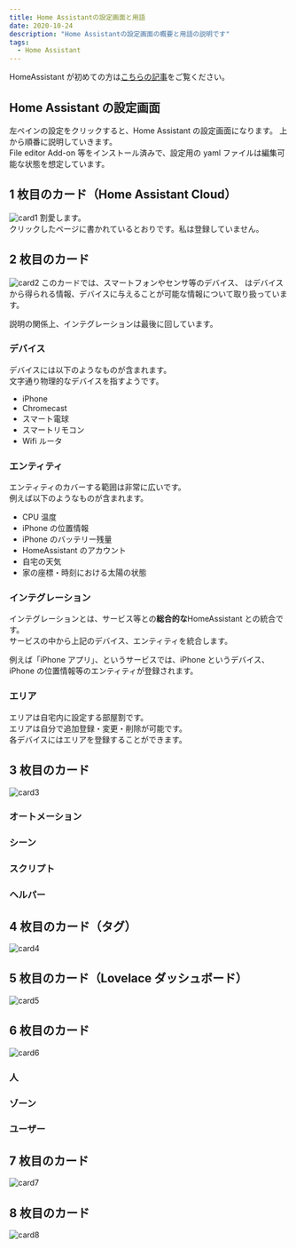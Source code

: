 ```yaml
---
title: Home Assistantの設定画面と用語
date: 2020-10-24
description: "Home Assistantの設定画面の概要と用語の説明です"
tags:
  - Home Assistant
---
```



HomeAssistant が初めての方は[こちらの記事](/home-assistantを使えるようにするまで-その-1)をご覧ください。

## Home Assistant の設定画面

左ペインの設定をクリックすると、Home Assistant の設定画面になります。
上から順番に説明していきます。  
File editor Add-on 等をインストール済みで、設定用の yaml ファイルは編集可能な状態を想定しています。

## 1 枚目のカード（Home Assistant Cloud）

![card1](./card1.png)
割愛します。  
クリックしたページに書かれているとおりです。私は登録していません。

## 2 枚目のカード

![card2](./card2.png)
このカードでは、スマートフォンやセンサ等のデバイス、
はデバイスから得られる情報、デバイスに与えることが可能な情報について取り扱っています。

説明の関係上、インテグレーションは最後に回しています。

### デバイス

デバイスには以下のようなものが含まれます。  
文字通り物理的なデバイスを指すようです。

- iPhone
- Chromecast
- スマート電球
- スマートリモコン
- Wifi ルータ

### エンティティ　

エンティティのカバーする範囲は非常に広いです。  
例えば以下のようなものが含まれます。

- CPU 温度
- iPhone の位置情報
- iPhone のバッテリー残量
- HomeAssistant のアカウント
- 自宅の天気
- 家の座標・時刻における太陽の状態

### インテグレーション

インテグレーションとは、サービス等との**総合的な**HomeAssistant との統合です。  
サービスの中から上記のデバイス、エンティティを統合します。

例えば「iPhone アプリ」、というサービスでは、iPhone というデバイス、iPhone の位置情報等のエンティティが登録されます。

### エリア

エリアは自宅内に設定する部屋割です。  
エリアは自分で追加登録・変更・削除が可能です。  
各デバイスにはエリアを登録することができます。

## 3 枚目のカード

![card3](./card3.png)

### オートメーション

### シーン

### スクリプト

### ヘルパー

## 4 枚目のカード（タグ）

![card4](./card4.png)

## 5 枚目のカード（Lovelace ダッシュボード）

![card5](./card5.png)

## 6 枚目のカード

![card6](./card6.png)

### 人

### ゾーン

### ユーザー

## 7 枚目のカード

![card7](./card7.png)

## 8 枚目のカード

![card8](./card8.png)
